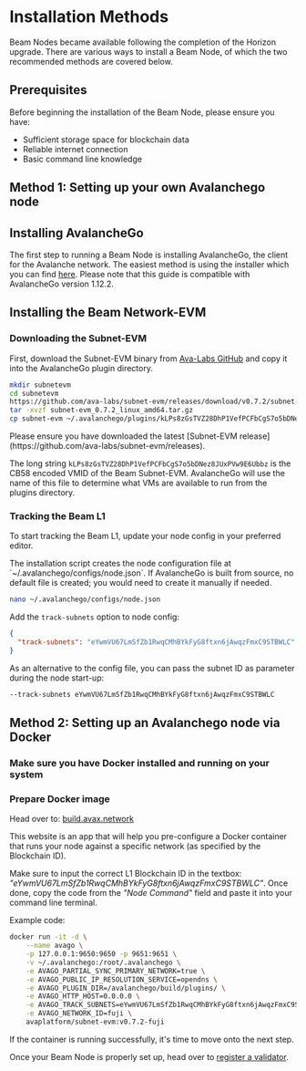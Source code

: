 
# Installation Methods

Beam Nodes became available following the completion of the Horizon upgrade. There are various ways to install a Beam Node, of which the two recommended methods are covered below.

## Prerequisites

Before beginning the installation of the Beam Node, please ensure you have:

- Sufficient storage space for blockchain data
- Reliable internet connection
- Basic command line knowledge

## Method 1: Setting up your own Avalanchego node

## Installing AvalancheGo

The first step to running a Beam Node is installing AvalancheGo, the client for the Avalanche network. The easiest method is using the installer which you can find [here](https://build.avax.network/docs/nodes/using-install-script/installing-avalanche-go). Please note that this guide is compatible with AvalancheGo version 1.12.2.

## Installing the Beam Network-EVM

<Steps>

### Downloading the Subnet-EVM

First, download the Subnet-EVM binary from [Ava-Labs GitHub](https://github.com/ava-labs/subnet-evm) and copy it into the AvalancheGo plugin directory.

```bash
mkdir subnetevm
cd subnetevm
https://github.com/ava-labs/subnet-evm/releases/download/v0.7.2/subnet-evm_0.7.2_linux_amd64.tar.gz
tar -xvzf subnet-evm_0.7.2_linux_amd64.tar.gz
cp subnet-evm ~/.avalanchego/plugins/kLPs8zGsTVZ28DhP1VefPCFbCgS7o5bDNez8JUxPVw9E6Ubbz
```

<Callout type="info">
  Please ensure you have downloaded the latest [Subnet-EVM
  release](https://github.com/ava-labs/subnet-evm/releases).
</Callout>

The long string `kLPs8zGsTVZ28DhP1VefPCFbCgS7o5bDNez8JUxPVw9E6Ubbz` is the CB58 encoded VMID of the Beam Subnet-EVM. AvalancheGo will use the name of this file to determine what VMs are available to run from the plugins directory.

### Tracking the Beam L1

To start tracking the Beam L1, update your node config in your preferred editor.

<Callout type="info">
  The installation script creates the node configuration file at
  `~/.avalanchego/configs/node.json`. If AvalancheGo is built from source, no
  default file is created; you would need to create it manually if needed.
</Callout>

```bash
nano ~/.avalanchego/configs/node.json
```

Add the `track-subnets` option to node config:

```json
{
  "track-subnets": "eYwmVU67LmSfZb1RwqCMhBYkFyG8ftxn6jAwqzFmxC9STBWLC"
}
```

As an alternative to the config file, you can pass the subnet ID as parameter during the node start-up:
```bash
--track-subnets eYwmVU67LmSfZb1RwqCMhBYkFyG8ftxn6jAwqzFmxC9STBWLC
```
</Steps>

## Method 2: Setting up an Avalanchego node via Docker

<Steps>

### Make sure you have Docker installed and running on your system

### Prepare Docker image

Head over to: [build.avax.network](https://build.avax.network/tools/l1-toolbox#avalanchegoDocker)

This website is an app that will help you pre-configure a Docker container that runs your node against a specific network (as specified by the Blockchain ID). 

Make sure to input the correct L1 Blockchain ID in the textbox: *"eYwmVU67LmSfZb1RwqCMhBYkFyG8ftxn6jAwqzFmxC9STBWLC"*. Once done, copy the code from the *"Node Command"* field and paste it into your command line terminal.

Example code:
```bash
docker run -it -d \
    --name avago \
    -p 127.0.0.1:9650:9650 -p 9651:9651 \
    -v ~/.avalanchego:/root/.avalanchego \
    -e AVAGO_PARTIAL_SYNC_PRIMARY_NETWORK=true \
    -e AVAGO_PUBLIC_IP_RESOLUTION_SERVICE=opendns \
    -e AVAGO_PLUGIN_DIR=/avalanchego/build/plugins/ \
    -e AVAGO_HTTP_HOST=0.0.0.0 \
    -e AVAGO_TRACK_SUBNETS=eYwmVU67LmSfZb1RwqCMhBYkFyG8ftxn6jAwqzFmxC9STBWLC \
    -e AVAGO_NETWORK_ID=fuji \
    avaplatform/subnet-evm:v0.7.2-fuji
```
If the container is running successfully, it's time to move onto the next step. 

</Steps>

Once your Beam Node is properly set up, head over to [register a validator](/nodes/run_node/register).
